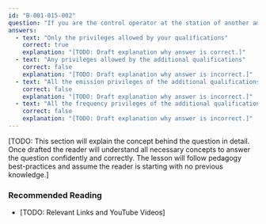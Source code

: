 ```yaml
---
id: "B-001-015-002"
question: "If you are the control operator at the station of another amateur radio operator who has more certificate qualifications than you, what operating privileges are you allowed?"
answers:
  - text: "Only the privileges allowed by your qualifications"
    correct: true
    explanation: "[TODO: Draft explanation why answer is correct.]"
  - text: "Any privileges allowed by the additional qualifications"
    correct: false
    explanation: "[TODO: Draft explanation why answer is incorrect.]"
  - text: "All the emission privileges of the additional qualifications, but only the frequency privileges of your qualifications"
    correct: false
    explanation: "[TODO: Draft explanation why answer is incorrect.]"
  - text: "All the frequency privileges of the additional qualifications, but only the emission privileges of your qualifications"
    correct: false
    explanation: "[TODO: Draft explanation why answer is incorrect.]"
---
```


[TODO: This section will explain the concept behind the question in detail. Once drafted the reader will understand all necessary concepts to answer the question confidently and correctly. The lesson will follow pedagogy best-practices and assume the reader is starting with no previous knowledge.]

### Recommended Reading

- [TODO: Relevant Links and YouTube Videos]

